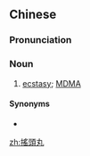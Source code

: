 {{also|摇头丸}}
==Chinese==
{{zh-forms|s=摇头丸|type=21}}
{{zh-wp}}

===Pronunciation===
{{zh-pron
|m=yáotóuwán,er=1;2
|c=jiu4 tau4 jyun4-2
|h=pfs=yèu-thèu-yèn
|cat=n
}}

===Noun===
{{zh-noun}}

# [[ecstasy]]; [[MDMA]]

====Synonyms====
* {{zh-l|快樂丸}}

{{zh-cat|Recreational drugs}}

[[zh:搖頭丸]]